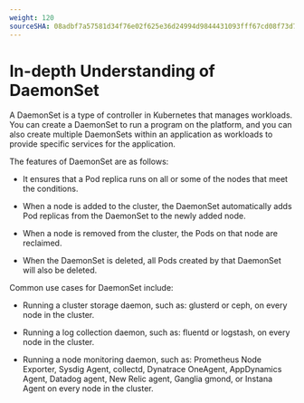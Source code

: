 ```yaml
---
weight: 120
sourceSHA: 08adbf7a57581d34f76e02f625e36d24994d9844431093fff67cd08f73d72b0e
---
```


# In-depth Understanding of DaemonSet

A DaemonSet is a type of controller in Kubernetes that manages  workloads. You can create a DaemonSet to run a program on the platform, and you can also create multiple DaemonSets within an application as workloads to provide specific services for the application.

The features of DaemonSet are as follows:

- It ensures that a Pod replica runs on all or some of the nodes that meet the conditions.
  
- When a node is added to the cluster, the DaemonSet automatically adds Pod replicas from the DaemonSet to the newly added node.
  
- When a node is removed from the cluster, the Pods on that node are reclaimed.
  
- When the DaemonSet is deleted, all Pods created by that DaemonSet will also be deleted.

Common use cases for DaemonSet include:

- Running a cluster storage daemon, such as: glusterd or ceph, on every node in the cluster.
  
- Running a log collection daemon, such as: fluentd or logstash, on every node in the cluster.
  
- Running a node monitoring daemon, such as: Prometheus Node Exporter, Sysdig Agent, collectd, Dynatrace OneAgent, AppDynamics Agent, Datadog agent, New Relic agent, Ganglia gmond, or Instana Agent on every node in the cluster.
